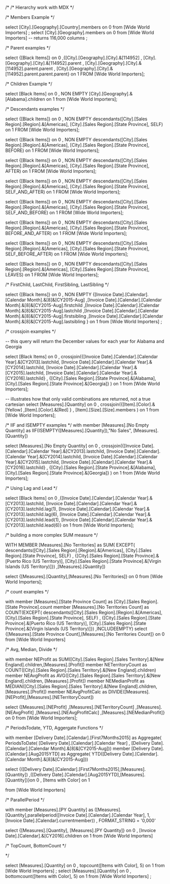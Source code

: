 /*
/* Hierarchy work with MDX */

/* Members Example */

select [City].[Geography].[Country].members on 0 from [Wide World Importers]
;
select [City].[Geography].members on 0 from [Wide World Importers] -- returns 116,000 columns
;

/* Parent examples */

select {[Black Items]} on 0
,{[City].[Geography].[City].&[114952]
, [City].[Geography].[City].&[114952].parent
, [City].[Geography].[City].&[114952].parent.parent
, [City].[Geography].[City].&[114952].parent.parent.parent}  on 1
FROM [Wide World Importers];

/* Children Example */

select [Black Items] on 0
, NON EMPTY [City].[Geography].&[Alabama].children on 1
from [Wide World Importers];

/* Descendants examples */

select {[Black Items]} on 0
, NON EMPTY descendants([City].[Sales Region].[Region].&[Americas], [City].[Sales Region].[State Province], SELF)
on 1
FROM [Wide World Importers];

select {[Black Items]} on 0
, NON EMPTY descendants([City].[Sales Region].[Region].&[Americas], [City].[Sales Region].[State Province], BEFORE)
on 1
FROM [Wide World Importers];

select {[Black Items]} on 0
, NON EMPTY descendants([City].[Sales Region].[Region].&[Americas], [City].[Sales Region].[State Province], AFTER)
on 1
FROM [Wide World Importers];

select {[Black Items]} on 0
, NON EMPTY descendants([City].[Sales Region].[Region].&[Americas], [City].[Sales Region].[State Province], SELF_AND_AFTER)
on 1
FROM [Wide World Importers];

select {[Black Items]} on 0
, NON EMPTY descendants([City].[Sales Region].[Region].&[Americas], [City].[Sales Region].[State Province], SELF_AND_BEFORE)
on 1
FROM [Wide World Importers];

select {[Black Items]} on 0
, NON EMPTY descendants([City].[Sales Region].[Region].&[Americas], [City].[Sales Region].[State Province], BEFORE_AND_AFTER)
on 1
FROM [Wide World Importers];

select {[Black Items]} on 0
, NON EMPTY descendants([City].[Sales Region].[Region].&[Americas], [City].[Sales Region].[State Province], SELF_BEFORE_AFTER)
on 1
FROM [Wide World Importers];

select {[Black Items]} on 0
, NON EMPTY descendants([City].[Sales Region].[Region].&[Americas], [City].[Sales Region].[State Province], LEAVES)
on 1
FROM [Wide World Importers];

/* FirstChild, LastChild, FirstSibling, LastSibling */

select {[Black Items]} on 0
, NON EMPTY {[Invoice Date].[Calendar].[Calendar Month].&[8]&[CY2015-Aug]
	,[Invoice Date].[Calendar].[Calendar Month].&[8]&[CY2015-Aug].firstchild
	,[Invoice Date].[Calendar].[Calendar Month].&[8]&[CY2015-Aug].lastchild
	,[Invoice Date].[Calendar].[Calendar Month].&[8]&[CY2015-Aug].firstsibling
	,[Invoice Date].[Calendar].[Calendar Month].&[8]&[CY2015-Aug].lastsibling
	}
on 1
from [Wide World Importers]
;

/* crossjoin examples */

-- this query will return the December values for each year for Alabama and Georgia

select [Black Items] on 0
, crossjoin({[Invoice Date].[Calendar].[Calendar Year].&[CY2013].lastchild, 
			 [Invoice Date].[Calendar].[Calendar Year].&[CY2014].lastchild, 
			 [Invoice Date].[Calendar].[Calendar Year].&[CY2015].lastchild, 
			 [Invoice Date].[Calendar].[Calendar Year].&[CY2016].lastchild}
			 ,
			 {[City].[Sales Region].[State Province].&[Alabama],
			  [City].[Sales Region].[State Province].&[Georgia]}
			)
on 1
from [Wide World Importers];

-- illustrates how that only valid combinations are returned, not a true cartesian
select [Measures].[Quantity] on 0
, crossjoin({[Item].[Color].&[Yellow]
			,[Item].[Color].&[Red]
			}
			 ,
				[Item].[Size].[Size].members
			)
on 1
from [Wide World Importers];

/* IIF and ISEMPTY examples */
with
member [Measures].[No Empty Quantity] as IIF(ISEMPTY([Measures].[Quantity]),"No Sales", [Measures].[Quantity])

select [Measures].[No Empty Quantity] on 0
, crossjoin({[Invoice Date].[Calendar].[Calendar Year].&[CY2013].lastchild, 
			 [Invoice Date].[Calendar].[Calendar Year].&[CY2014].lastchild, 
			 [Invoice Date].[Calendar].[Calendar Year].&[CY2015].lastchild, 
			 [Invoice Date].[Calendar].[Calendar Year].&[CY2016].lastchild}
			 ,
			 {[City].[Sales Region].[State Province].&[Alabama],
			  [City].[Sales Region].[State Province].&[Georgia]}
			)
on 1
from [Wide World Importers];

/* Using Lag and Lead */

select [Black Items] on 0
,{[Invoice Date].[Calendar].[Calendar Year].&[CY2013].lastchild,
  [Invoice Date].[Calendar].[Calendar Year].&[CY2013].lastchild.lag(1), 
  [Invoice Date].[Calendar].[Calendar Year].&[CY2013].lastchild.lag(6), 
  [Invoice Date].[Calendar].[Calendar Year].&[CY2013].lastchild.lead(1), 
  [Invoice Date].[Calendar].[Calendar Year].&[CY2013].lastchild.lead(6)}
	on 1
from [Wide World Importers];

/* building a more complex SUM measure */

WITH MEMBER [Measures].[No Territories] as 
  SUM(
    EXCEPT(
	   descendants([City].[Sales Region].[Region].&[Americas], 
				  [City].[Sales Region].[State Province], SELF)
				  , {[City].[Sales Region].[State Province].&[Puerto Rico (US Territory)],
				    [City].[Sales Region].[State Province].&[Virgin Islands (US Territory)]})
     ,[Measures].[Quantity])

select {[Measures].[Quantity],[Measures].[No Territories]} on 0
from [Wide World Importers];

/* count examples */

with member [Measures].[State Province Count] as [City].[Sales Region].[State Province].count
     member [Measures].[No Territories Count] as 
	 COUNT(EXCEPT(
	   descendants([City].[Sales Region].[Region].&[Americas], 
				  [City].[Sales Region].[State Province], SELF)
				  , {[City].[Sales Region].[State Province].&[Puerto Rico (US Territory)],
				    [City].[Sales Region].[State Province].&[Virgin Islands (US Territory)]})
				,INCLUDEEMPTY)
select {[Measures].[State Province Count],[Measures].[No Territories Count]} on 0
from [Wide World Importers]

/* Avg, Median, Divide */

with 
member NEProfit as SUM([City].[Sales Region].[Sales Territory].&[New England].children,[Measures].[Profit])
member NETerritoryCount as COUNT([City].[Sales Region].[Sales Territory].&[New England].children)
member NEAvgProfit as AVG([City].[Sales Region].[Sales Territory].&[New England].children, [Measures].[Profit])
member NEMedianProfit as MEDIAN([City].[Sales Region].[Sales Territory].&[New England].children, [Measures].[Profit])
member NEAvgProfitCalc as DIVIDE([Measures].[NEProfit],[Measures].[NETerritoryCount])

select {[Measures].[NEProfit]
	,[Measures].[NETerritoryCount]
	,[Measures].[NEAvgProfit]
	,[Measures].[NEAvgProfitCalc]
	,[Measures].[NEMedianProfit]} on 0
from [Wide World Importers];

/* PeriodsTodate, YTD, Aggergate Functions  */

with 
member [Delivery Date].[Calendar].[First7Months2015] as
		Aggregate(
		    PeriodsToDate(
			    [Delivery Date].[Calendar].[Calendar Year]
				, [Delivery Date].[Calendar].[Calendar Month].&[8]&[CY2015-Aug]))
member [Delivery Date].[Calendar].[Aug2015YTD] as
		Aggregate(
			YTD([Delivery Date].[Calendar].[Calendar Month].&[8]&[CY2015-Aug]))

select {([Delivery Date].[Calendar].[First7Months2015],[Measures].[Quantity])
		,([Delivery Date].[Calendar].[Aug2015YTD],[Measures].[Quantity])}on 0
	, [Items with Color] on 1

from [Wide World Importers]

/* ParallelPeriod */

with 
member [Measures].[PY Quantity]
as ([Measures].[Quantity],parallelperiod([Invoice Date].[Calendar].[Calendar Year], 1, [Invoice Date].[Calendar].currentmember))
	, FORMAT_STRING = '0,000'

select {[Measures].[Quantity], [Measures].[PY Quantity]} on 0
, [Invoice Date].[Calendar].&[CY2016].children on 1
from [Wide World Importers]

/* TopCount, BottomCount */

*/

select [Measures].[Quantity] on 0 
, topcount([Items with Color], 5) on 1
from [Wide World Importers]
;
select [Measures].[Quantity] on 0 
, bottomcount([Items with Color], 5) on 1
from [Wide World Importers]
;
